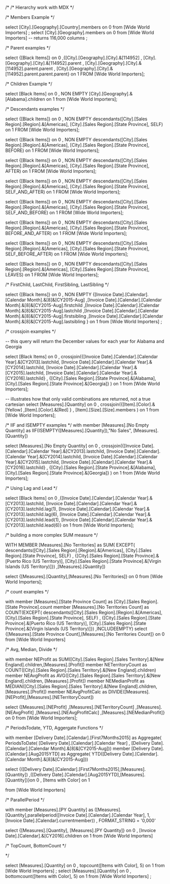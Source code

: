 /*
/* Hierarchy work with MDX */

/* Members Example */

select [City].[Geography].[Country].members on 0 from [Wide World Importers]
;
select [City].[Geography].members on 0 from [Wide World Importers] -- returns 116,000 columns
;

/* Parent examples */

select {[Black Items]} on 0
,{[City].[Geography].[City].&[114952]
, [City].[Geography].[City].&[114952].parent
, [City].[Geography].[City].&[114952].parent.parent
, [City].[Geography].[City].&[114952].parent.parent.parent}  on 1
FROM [Wide World Importers];

/* Children Example */

select [Black Items] on 0
, NON EMPTY [City].[Geography].&[Alabama].children on 1
from [Wide World Importers];

/* Descendants examples */

select {[Black Items]} on 0
, NON EMPTY descendants([City].[Sales Region].[Region].&[Americas], [City].[Sales Region].[State Province], SELF)
on 1
FROM [Wide World Importers];

select {[Black Items]} on 0
, NON EMPTY descendants([City].[Sales Region].[Region].&[Americas], [City].[Sales Region].[State Province], BEFORE)
on 1
FROM [Wide World Importers];

select {[Black Items]} on 0
, NON EMPTY descendants([City].[Sales Region].[Region].&[Americas], [City].[Sales Region].[State Province], AFTER)
on 1
FROM [Wide World Importers];

select {[Black Items]} on 0
, NON EMPTY descendants([City].[Sales Region].[Region].&[Americas], [City].[Sales Region].[State Province], SELF_AND_AFTER)
on 1
FROM [Wide World Importers];

select {[Black Items]} on 0
, NON EMPTY descendants([City].[Sales Region].[Region].&[Americas], [City].[Sales Region].[State Province], SELF_AND_BEFORE)
on 1
FROM [Wide World Importers];

select {[Black Items]} on 0
, NON EMPTY descendants([City].[Sales Region].[Region].&[Americas], [City].[Sales Region].[State Province], BEFORE_AND_AFTER)
on 1
FROM [Wide World Importers];

select {[Black Items]} on 0
, NON EMPTY descendants([City].[Sales Region].[Region].&[Americas], [City].[Sales Region].[State Province], SELF_BEFORE_AFTER)
on 1
FROM [Wide World Importers];

select {[Black Items]} on 0
, NON EMPTY descendants([City].[Sales Region].[Region].&[Americas], [City].[Sales Region].[State Province], LEAVES)
on 1
FROM [Wide World Importers];

/* FirstChild, LastChild, FirstSibling, LastSibling */

select {[Black Items]} on 0
, NON EMPTY {[Invoice Date].[Calendar].[Calendar Month].&[8]&[CY2015-Aug]
	,[Invoice Date].[Calendar].[Calendar Month].&[8]&[CY2015-Aug].firstchild
	,[Invoice Date].[Calendar].[Calendar Month].&[8]&[CY2015-Aug].lastchild
	,[Invoice Date].[Calendar].[Calendar Month].&[8]&[CY2015-Aug].firstsibling
	,[Invoice Date].[Calendar].[Calendar Month].&[8]&[CY2015-Aug].lastsibling
	}
on 1
from [Wide World Importers]
;

/* crossjoin examples */

-- this query will return the December values for each year for Alabama and Georgia

select [Black Items] on 0
, crossjoin({[Invoice Date].[Calendar].[Calendar Year].&[CY2013].lastchild, 
			 [Invoice Date].[Calendar].[Calendar Year].&[CY2014].lastchild, 
			 [Invoice Date].[Calendar].[Calendar Year].&[CY2015].lastchild, 
			 [Invoice Date].[Calendar].[Calendar Year].&[CY2016].lastchild}
			 ,
			 {[City].[Sales Region].[State Province].&[Alabama],
			  [City].[Sales Region].[State Province].&[Georgia]}
			)
on 1
from [Wide World Importers];

-- illustrates how that only valid combinations are returned, not a true cartesian
select [Measures].[Quantity] on 0
, crossjoin({[Item].[Color].&[Yellow]
			,[Item].[Color].&[Red]
			}
			 ,
				[Item].[Size].[Size].members
			)
on 1
from [Wide World Importers];

/* IIF and ISEMPTY examples */
with
member [Measures].[No Empty Quantity] as IIF(ISEMPTY([Measures].[Quantity]),"No Sales", [Measures].[Quantity])

select [Measures].[No Empty Quantity] on 0
, crossjoin({[Invoice Date].[Calendar].[Calendar Year].&[CY2013].lastchild, 
			 [Invoice Date].[Calendar].[Calendar Year].&[CY2014].lastchild, 
			 [Invoice Date].[Calendar].[Calendar Year].&[CY2015].lastchild, 
			 [Invoice Date].[Calendar].[Calendar Year].&[CY2016].lastchild}
			 ,
			 {[City].[Sales Region].[State Province].&[Alabama],
			  [City].[Sales Region].[State Province].&[Georgia]}
			)
on 1
from [Wide World Importers];

/* Using Lag and Lead */

select [Black Items] on 0
,{[Invoice Date].[Calendar].[Calendar Year].&[CY2013].lastchild,
  [Invoice Date].[Calendar].[Calendar Year].&[CY2013].lastchild.lag(1), 
  [Invoice Date].[Calendar].[Calendar Year].&[CY2013].lastchild.lag(6), 
  [Invoice Date].[Calendar].[Calendar Year].&[CY2013].lastchild.lead(1), 
  [Invoice Date].[Calendar].[Calendar Year].&[CY2013].lastchild.lead(6)}
	on 1
from [Wide World Importers];

/* building a more complex SUM measure */

WITH MEMBER [Measures].[No Territories] as 
  SUM(
    EXCEPT(
	   descendants([City].[Sales Region].[Region].&[Americas], 
				  [City].[Sales Region].[State Province], SELF)
				  , {[City].[Sales Region].[State Province].&[Puerto Rico (US Territory)],
				    [City].[Sales Region].[State Province].&[Virgin Islands (US Territory)]})
     ,[Measures].[Quantity])

select {[Measures].[Quantity],[Measures].[No Territories]} on 0
from [Wide World Importers];

/* count examples */

with member [Measures].[State Province Count] as [City].[Sales Region].[State Province].count
     member [Measures].[No Territories Count] as 
	 COUNT(EXCEPT(
	   descendants([City].[Sales Region].[Region].&[Americas], 
				  [City].[Sales Region].[State Province], SELF)
				  , {[City].[Sales Region].[State Province].&[Puerto Rico (US Territory)],
				    [City].[Sales Region].[State Province].&[Virgin Islands (US Territory)]})
				,INCLUDEEMPTY)
select {[Measures].[State Province Count],[Measures].[No Territories Count]} on 0
from [Wide World Importers]

/* Avg, Median, Divide */

with 
member NEProfit as SUM([City].[Sales Region].[Sales Territory].&[New England].children,[Measures].[Profit])
member NETerritoryCount as COUNT([City].[Sales Region].[Sales Territory].&[New England].children)
member NEAvgProfit as AVG([City].[Sales Region].[Sales Territory].&[New England].children, [Measures].[Profit])
member NEMedianProfit as MEDIAN([City].[Sales Region].[Sales Territory].&[New England].children, [Measures].[Profit])
member NEAvgProfitCalc as DIVIDE([Measures].[NEProfit],[Measures].[NETerritoryCount])

select {[Measures].[NEProfit]
	,[Measures].[NETerritoryCount]
	,[Measures].[NEAvgProfit]
	,[Measures].[NEAvgProfitCalc]
	,[Measures].[NEMedianProfit]} on 0
from [Wide World Importers];

/* PeriodsTodate, YTD, Aggergate Functions  */

with 
member [Delivery Date].[Calendar].[First7Months2015] as
		Aggregate(
		    PeriodsToDate(
			    [Delivery Date].[Calendar].[Calendar Year]
				, [Delivery Date].[Calendar].[Calendar Month].&[8]&[CY2015-Aug]))
member [Delivery Date].[Calendar].[Aug2015YTD] as
		Aggregate(
			YTD([Delivery Date].[Calendar].[Calendar Month].&[8]&[CY2015-Aug]))

select {([Delivery Date].[Calendar].[First7Months2015],[Measures].[Quantity])
		,([Delivery Date].[Calendar].[Aug2015YTD],[Measures].[Quantity])}on 0
	, [Items with Color] on 1

from [Wide World Importers]

/* ParallelPeriod */

with 
member [Measures].[PY Quantity]
as ([Measures].[Quantity],parallelperiod([Invoice Date].[Calendar].[Calendar Year], 1, [Invoice Date].[Calendar].currentmember))
	, FORMAT_STRING = '0,000'

select {[Measures].[Quantity], [Measures].[PY Quantity]} on 0
, [Invoice Date].[Calendar].&[CY2016].children on 1
from [Wide World Importers]

/* TopCount, BottomCount */

*/

select [Measures].[Quantity] on 0 
, topcount([Items with Color], 5) on 1
from [Wide World Importers]
;
select [Measures].[Quantity] on 0 
, bottomcount([Items with Color], 5) on 1
from [Wide World Importers]
;
